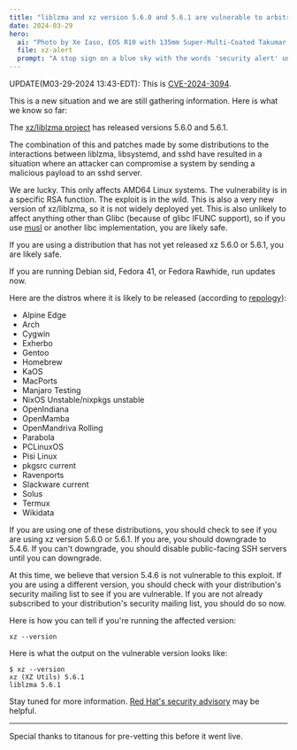 ```yaml
---
title: "liblzma and xz version 5.6.0 and 5.6.1 are vulnerable to arbitrary code execution compromise"
date: 2024-03-29
hero:
  ai: "Photo by Xe Iaso, EOS R10 with 135mm Super-Multi-Coated Takumar f/3.5"
  file: xz-alert
  prompt: "A stop sign on a blue sky with the words 'security alert' underneath it"
---
```


UPDATE(M03-29-2024 13:43-EDT): This is [CVE-2024-3094](https://nvd.nist.gov/vuln/detail/CVE-2024-3094).

This is a new situation and we are still gathering information. Here is what we know so far:

The [xz/liblzma project](https://github.com/tukaani-project/xz) has released versions 5.6.0 and 5.6.1.

The combination of this and patches made by some distributions to the interactions between liblzma, libsystemd, and sshd have resulted in a situation where an attacker can compromise a system by sending a malicious payload to an sshd server.

We are lucky. This only affects AMD64 Linux systems. The vulnerability is in a specific RSA function. The exploit is in the wild. This is also a very new version of xz/liblzma, so it is not widely deployed yet. This is also unlikely to affect anything other than Glibc (because of glibc IFUNC support), so if you use [musl](https://musl.libc.org/) or another libc implementation, you are likely safe.

If you are using a distribution that has not yet released xz 5.6.0 or 5.6.1, you are likely safe.

If you are running Debian sid, Fedora 41, or Fedora Rawhide, run updates now.

Here are the distros where it is likely to be released (according to [repology](https://repology.org/project/xz/versions)):

- Alpine Edge
- Arch
- Cygwin
- Exherbo
- Gentoo
- Homebrew
- KaOS
- MacPorts
- Manjaro Testing
- NixOS Unstable/nixpkgs unstable
- OpenIndiana
- OpenMamba
- OpenMandriva Rolling
- Parabola
- PCLinuxOS
- Pisi Linux
- pkgsrc current
- Ravenports
- Slackware current
- Solus
- Termux
- Wikidata

If you are using one of these distributions, you should check to see if you are using xz version 5.6.0 or 5.6.1. If you are, you should downgrade to 5.4.6. If you can't downgrade, you should disable public-facing SSH servers until you can downgrade.

At this time, we believe that version 5.4.6 is not vulnerable to this exploit. If you are using a different version, you should check with your distribution's security mailing list to see if you are vulnerable. If you are not already subscribed to your distribution's security mailing list, you should do so now.

Here is how you can tell if you're running the affected version:

```
xz --version
```

Here is what the output on the vulnerable version looks like:

```
$ xz --version
xz (XZ Utils) 5.6.1
liblzma 5.6.1
```

Stay tuned for more information. [Red Hat's security advisory](https://www.redhat.com/en/blog/urgent-security-alert-fedora-41-and-rawhide-users) may be helpful.

---

Special thanks to titanous for pre-vetting this before it went live.
